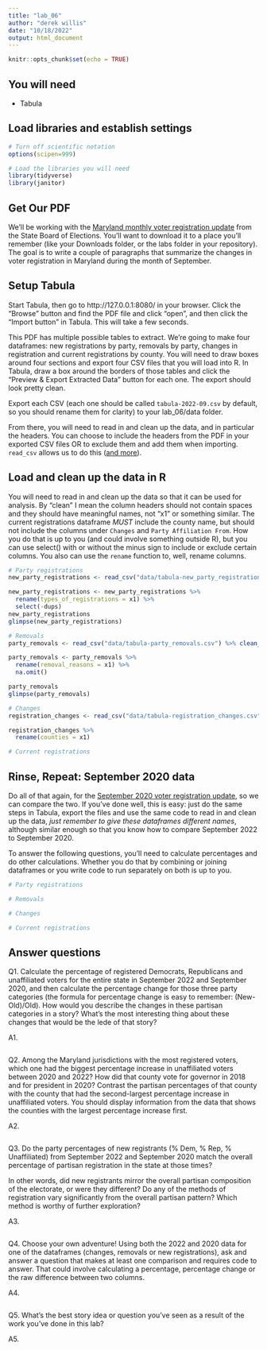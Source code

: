 ```yaml
---
title: "lab_06"
author: "derek willis"
date: "10/18/2022"
output: html_document
---
```


```r
knitr::opts_chunk$set(echo = TRUE)
```

## You will need

* Tabula

## Load libraries and establish settings
```r
# Turn off scientific notation
options(scipen=999)

# Load the libraries you will need
library(tidyverse)
library(janitor)

```

## Get Our PDF

We'll be working with the [Maryland monthly voter registration update](https://elections.maryland.gov/pdf/vrar/2022_09.pdf) from the State Board of Elections. You'll want to download it to a place you'll remember (like your Downloads folder, or the labs folder in your repository). The goal is to write a couple of paragraphs that summarize the changes in voter registration in Maryland during the month of September.

## Setup Tabula

Start Tabula, then go to http://127.0.0.1:8080/ in your browser. Click the "Browse" button and find the PDF file and click "open", and then click the "Import button" in Tabula. This will take a few seconds.

This PDF has multiple possible tables to extract. We're going to make four dataframes: new registrations by party, removals by party, changes in registration and current registrations by county. You will need to draw boxes around four sections and export four CSV files that you will load into R. In Tabula, draw a box around the borders of those tables and click the "Preview & Export Extracted Data" button for each one. The export should look pretty clean.

Export each CSV (each one should be called `tabula-2022-09.csv` by default, so you should rename them for clarity) to your lab_06/data folder.

From there, you will need to read in and clean up the data, and in particular the headers. You can choose to include the headers from the PDF in your exported CSV files OR to exclude them and add them when importing. `read_csv` allows us to do this ([and more](https://readr.tidyverse.org/reference/read_delim.html)).

## Load and clean up the data in R

You will need to read in and clean up the data so that it can be used for analysis. By "clean" I mean the column headers should not contain spaces and they should have meaningful names, not "x1" or something similar. The current registrations dataframe *MUST* include the county name, but should not include the columns under `Changes` and `Party Affiliation From`. How you do that is up to you (and could involve something outside R), but you can use select() with or without the minus sign to include or exclude certain columns. You also can use the `rename` function to, well, rename columns.

```r
# Party registrations
new_party_registrations <- read_csv("data/tabula-new_party_registrations.csv") %>% clean_names()

new_party_registrations <- new_party_registrations %>% 
  rename(types_of_registrations = x1) %>% 
  select(-dups)
new_party_registrations
glimpse(new_party_registrations)
```

```r
# Removals
party_removals <- read_csv("data/tabula-party_removals.csv") %>% clean_names()

party_removals <- party_removals %>% 
  rename(removal_reasons = x1) %>% 
  na.omit()

party_removals
glimpse(party_removals)


```

```r
# Changes
registration_changes <- read_csv("data/tabula-registration_changes.csv") %>% clean_names()\

registration_changes %>% 
  rename(counties = x1)
```

```r
# Current registrations
```

## Rinse, Repeat: September 2020 data

Do all of that again, for the [September 2020 voter registration update](https://elections.maryland.gov/pdf/vrar/2020_09.pdf), so we can compare the two. If you've done well, this is easy: just do the same steps in Tabula, export the files and use the same code to read in and clean up the data, *just remember to give these dataframes different names*, although similar enough so that you know how to compare September 2022 to September 2020.

To answer the following questions, you'll need to calculate percentages and do other calculations. Whether you do that by combining or joining dataframes or you write code to run separately on both is up to you.

```r
# Party registrations
```

```r
# Removals
```

```r
# Changes
```

```r
# Current registrations
```


## Answer questions

Q1. Calculate the percentage of registered Democrats, Republicans and unaffiliated voters for the entire state in September 2022 and September 2020, and then calculate the percentage change for those three party categories (the formula for percentage change is easy to remember: (New-Old)/Old). How would you describe the changes in these partisan categories in a story? What's the most interesting thing about these changes that would be the lede of that story?

A1. 

```r
```

Q2. Among the Maryland jurisdictions with the most registered voters, which one had the biggest percentage increase in unaffiliated voters between 2020 and 2022? How did that county vote for governor in 2018 and for president in 2020? Contrast the partisan percentages of that county with the county that had the second-largest percentage increase in unaffiliated voters. You should display information from the data that shows the counties with the largest percentage increase first.

A2. 

```r
```


Q3. Do the party percentages of new registrants (% Dem, % Rep, % Unaffiliated) from September 2022 and September 2020 match the overall percentage of partisan registration in the state at those times?

In other words, did new registrants mirror the overall partisan composition of the electorate, or were they different? Do any of the methods of registration vary significantly from the overall partisan pattern? Which method is worthy of further exploration?

A3. 

```r
```

Q4. Choose your own adventure! Using both the 2022 and 2020 data for one of the dataframes (changes, removals or new registrations), ask and answer a question that makes at least one comparison and requires code to answer. That could involve calculating a percentage, percentage change or the raw difference between two columns.

A4. 

```r

```

Q5. What's the best story idea or question you've seen as a result of the work you've done in this lab?

A5. 